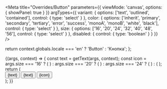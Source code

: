 


<Meta
  title="Overrides/Button"
  parameters={{
    viewMode: 'canvas',
    options: { showPanel: true }
  }}
  argTypes={{
    variant: {
      options: ['text', 'outlined', 'contained'],
      control: { type: 'select' }
    },
    color: {
      options: ['inherit', 'primary', 'secondary', 'tertiary', 'error', 'success', 'monoA', 'monoB', 'white', 'black'],
      control: { type: 'select' }
    },
    size: {
      options: ['16', '20', '24', '32', '40', '48', '56'],
      control: { type: 'select' }
    },
    disabled: {
      control: { type: 'boolean' }
    }
  }}
/>

  return context.globals.locale === 'en' ? 'Button' : 'Кнопка';
};

<Canvas>
  <Story name="Button">
    {(args, context) => {
      const text = getText(args, context);
      const icon =
        args.size === '16' ? (
          <IconChevronDownW400 size="12px" />
        ) : args.size === '20' ? (
          <IconChevronDownW400 size="16px" />
        ) : args.size === '24' ? (
          <IconChevronDownW400 size="20px" />
        ) : (
          <IconChevronDownW400 />
        );
      return (
        <div style={{ display: 'grid', gap: '16px', gridAutoFlow: 'column', justifyContent: 'flex-start' }}>
          <Button {...args}>{text}</Button>
          <Button {...args} startIcon={icon} endIcon={icon}>
            {text}
          </Button>
          <Button {...args}>{icon}</Button>
        </div>
      );
    }}
  </Story>
</Canvas>
